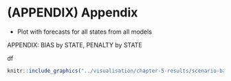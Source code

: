 # (APPENDIX) Appendix {-}



- Plot with forecasts for all states from all models

APPENDIX: BIAS by STATE, PENALTY by STATE


df
``` r

knitr::include_graphics("../visualisation/chapter-5-results/scenario-baseline/US-forecast-1-4-wk-ahead.png")

```
